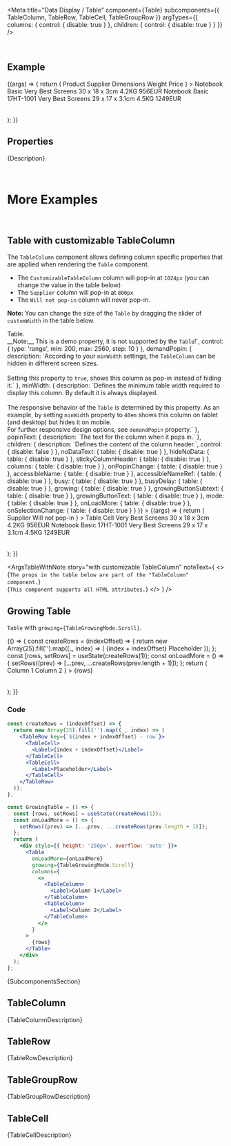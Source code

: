 
<Meta
  title="Data Display / Table"
  component={Table}
  subcomponents={{ TableColumn, TableRow, TableCell, TableGroupRow }}
  argTypes={{
    columns: { control: { disable: true } },
    children: { control: { disable: true } }
  }}
/>

<DocsHeader />

<br />

## Example

<Canvas>
  <Story name="Default">
    {(args) => {
      return (
        <Table
          {...args}
          columns={
            <>
              <TableColumn style={{ width: '12rem' }}>
                <Label>Product</Label>
              </TableColumn>
              <TableColumn minWidth={800} popinText="Supplier">
                <Label>Supplier</Label>
              </TableColumn>
              <TableColumn minWidth={600} popinText="Dimensions" demandPopin>
                <Label>Dimensions</Label>
              </TableColumn>
              <TableColumn minWidth={600} popinText="Weight" demandPopin>
                <Label>Weight</Label>
              </TableColumn>
              <TableColumn>
                <Label>Price</Label>
              </TableColumn>
            </>
          }
        >
          <TableRow>
            <TableCell>
              <Label>Notebook Basic</Label>
            </TableCell>
            <TableCell>
              <Label>Very Best Screens</Label>
            </TableCell>
            <TableCell>
              <Label>30 x 18 x 3cm</Label>
            </TableCell>
            <TableCell>
              <Label>4.2KG</Label>
            </TableCell>
            <TableCell>
              <Label>956EUR</Label>
            </TableCell>
          </TableRow>
          <TableRow>
            <TableCell>
              <Label>Notebook Basic 17HT-1001</Label>
            </TableCell>
            <TableCell>
              <Label>Very Best Screens</Label>
            </TableCell>
            <TableCell>
              <Label>29 x 17 x 3.1cm</Label>
            </TableCell>
            <TableCell>
              <Label>4.5KG</Label>
            </TableCell>
            <TableCell>
              <Label>1249EUR</Label>
            </TableCell>
          </TableRow>
        </Table>
      );
    }}
  </Story>
</Canvas>

## Properties

<ArgsTableWithNote story="." />

<Markdown>{Description}</Markdown>

<br />

# More Examples

<br />

## Table with customizable TableColumn

The `TableColumn` component allows defining column specific properties that are applied when rendering the `Table` component. <br />

- The `CustomizableTableColumn` column will pop-in at `1024px` (you can change the value in the table below)
- The `Supplier` column will pop-in at `800px`
- The `Will not pop-in` column will never pop-in.

**Note:** You can change the size of the `Table` by dragging the slider of `customWidth` in the table below.

<Canvas>
  <Story
    name="with customizable TableColumn"
    args={{
      customWidth: 1280,
      demandPopin: true,
      minWidth: 1024,
      popinText: 'POP-IN: Customizable TableColumn',
      children: 'Customizable TableColumn'
    }}
    argTypes={{
      customWidth: {
        description: `Change the size of the <code>Table</code>.<br />__Note:__ This is a demo property, it is not supported by the <code>Table</code>!`,
        control: { type: 'range', min: 200, max: 2560, step: 10 }
      },
      demandPopin: {
        description: `According to your <code>minWidth</code> settings, the <code>TableColumn</code> can be hidden in different screen sizes. <br><br> Setting this property to <code>true</code>, shows this column as pop-in instead of hiding it.`
      },
      minWidth: {
        description: `Defines the minimum table width required to display this column. By default it is always displayed. <br><br> The responsive behavior of the <code>Table</code> is determined by this property. As an example, by setting <code>minWidth</code> property to <code>40em</code> shows this column on tablet (and desktop) but hides it on mobile. <br> For further responsive design options, see <code>demandPopin</code> property.`
      },
      popinText: { description: `The text for the column when it pops in.` },
      children: {
        description: `Defines the content of the column header.`,
        control: { disable: false }
      },
      noDataText: { table: { disable: true } },
      hideNoData: { table: { disable: true } },
      stickyColumnHeader: { table: { disable: true } },
      columns: { table: { disable: true } },
      onPopinChange: { table: { disable: true } },
      accessibleName: { table: { disable: true } },
      accessibleNameRef: { table: { disable: true } },
      busy: { table: { disable: true } },
      busyDelay: { table: { disable: true } },
      growing: { table: { disable: true } },
      growingButtonSubtext: { table: { disable: true } },
      growingButtonText: { table: { disable: true } },
      mode: { table: { disable: true } },
      onLoadMore: { table: { disable: true } },
      onSelectionChange: { table: { disable: true } }
    }}
  >
    {(args) => {
      return (
        <Table
          style={{ width: `${args.customWidth}px` }}
          columns={
            <>
              <TableColumn {...args} />
              <TableColumn minWidth={800} popinText="Supplier">
                <Label>Supplier</Label>
              </TableColumn>
              <TableColumn>
                <Label>Will not pop-in</Label>
              </TableColumn>
            </>
          }
        >
          <TableRow>
            <TableCell>
              <Label>Table Cell</Label>
            </TableCell>
            <TableCell>
              <Label>Very Best Screens</Label>
            </TableCell>
            <TableCell>
              <Label>30 x 18 x 3cm</Label>
            </TableCell>
            <TableCell>
              <Label>4.2KG</Label>
            </TableCell>
            <TableCell>
              <Label>956EUR</Label>
            </TableCell>
          </TableRow>
          <TableRow>
            <TableCell>
              <Label>Notebook Basic 17HT-1001</Label>
            </TableCell>
            <TableCell>
              <Label>Very Best Screens</Label>
            </TableCell>
            <TableCell>
              <Label>29 x 17 x 3.1cm</Label>
            </TableCell>
            <TableCell>
              <Label>4.5KG</Label>
            </TableCell>
            <TableCell>
              <Label>1249EUR</Label>
            </TableCell>
          </TableRow>
        </Table>
      );
    }}
  </Story>
</Canvas>

<ArgsTableWithNote
  story="with customizable TableColumn"
  noteText={
    <>
      {`The props in the table below are part of the "TableColumn" component.`}
      <br />
      {`This component supports all HTML attributes.`}
    </>
  }
/>

## Growing Table

`Table` with `growing={TableGrowingMode.Scroll}`.

<Canvas>
  <Story name="growing Table">
    {() => {
      const createRows = (indexOffset) => {
        return new Array(25).fill('').map((_, index) => (
          <TableRow key={`${index + indexOffset}-row`}>
            <TableCell>
              <Label>{index + indexOffset}</Label>
            </TableCell>
            <TableCell>
              <Label>Placeholder</Label>
            </TableCell>
          </TableRow>
        ));
      };
      const [rows, setRows] = useState(createRows(1));
      const onLoadMore = () => {
        setRows((prev) => [...prev, ...createRows(prev.length + 1)]);
      };
      return (
        <div style={{ height: '250px', overflow: 'auto' }}>
          <Table
            onLoadMore={onLoadMore}
            growing={TableGrowingMode.Scroll}
            columns={
              <>
                <TableColumn>
                  <Label>Column 1</Label>
                </TableColumn>
                <TableColumn>
                  <Label>Column 2</Label>
                </TableColumn>
              </>
            }
          >
            {rows}
          </Table>
        </div>
      );
    }}
  </Story>
</Canvas>

### Code

```jsx
const createRows = (indexOffset) => {
  return new Array(25).fill('').map((_, index) => (
    <TableRow key={`${index + indexOffset} - row`}>
      <TableCell>
        <Label>{index + indexOffset}</Label>
      </TableCell>
      <TableCell>
        <Label>Placeholder</Label>
      </TableCell>
    </TableRow>
  ));
};

const GrowingTable = () => {
  const [rows, setRows] = useState(createRows(1));
  const onLoadMore = () => {
    setRows((prev) => [...prev, ...createRows(prev.length + 1)]);
  };
  return (
    <div style={{ height: '250px', overflow: 'auto' }}>
      <Table
        onLoadMore={onLoadMore}
        growing={TableGrowingMode.Scroll}
        columns={
          <>
            <TableColumn>
              <Label>Column 1</Label>
            </TableColumn>
            <TableColumn>
              <Label>Column 2</Label>
            </TableColumn>
          </>
        }
      >
        {rows}
      </Table>
    </div>
  );
};
```

<Markdown>{SubcomponentsSection}</Markdown>

## TableColumn

<Markdown>{TableColumnDescription}</Markdown>

## TableRow

<Markdown>{TableRowDescription}</Markdown>

## TableGroupRow

<Markdown>{TableGroupRowDescription}</Markdown>

## TableCell

<Markdown>{TableCellDescription}</Markdown>

<Footer />
